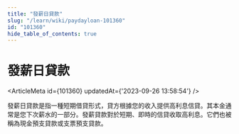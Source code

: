 ```yaml
---
title: "發薪日貸款"
slug: "/learn/wiki/paydayloan-101360"
id: "101360"
hide_table_of_contents: true
---
```



# 發薪日貸款

<ArticleMeta id={101360} updatedAt={'2023-09-26 13:58:54'} />
<div className='border-solid border-b border-t-0 my-4 border-[var(--ifm-color-gray-300)]' />

發薪日貸款是指一種短期借貸形式，貸方根據您的收入提供高利息信貸。其本金通常是您下次薪水的一部分。發薪貸款對於短期、即時的信貸收取高利息。它們也被稱為現金預支貸款或支票預支貸款。
